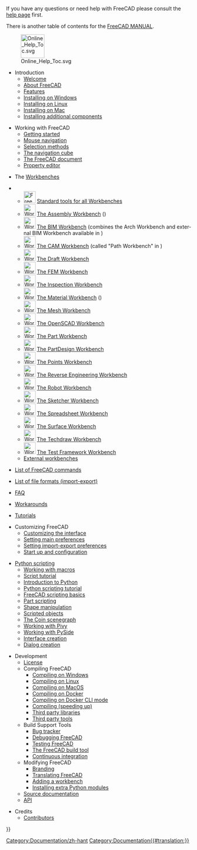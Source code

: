 <languages/>

<div lang="en" dir="ltr" class="mw-content-ltr">
If you have any questions or need help with FreeCAD please consult the [[Help|help page]] first.
</div>

<div lang="en" dir="ltr" class="mw-content-ltr">
There is another table of contents for the [[Manual:Introduction|FreeCAD MANUAL]].
</div>

<div lang="en" dir="ltr" class="mw-content-ltr">
[[File:Online_Help_Toc.svg|64px]]
</div>

<div lang="en" dir="ltr" class="mw-content-ltr">
* Introduction
**[[Online_Help_Startpage|Welcome]]
** [[About_FreeCAD|About FreeCAD]]
** [[Feature_list|Features]]
** [[Installing_on_Windows|Installing on Windows]]
** [[Installing_on_Linux|Installing on Linux]]
** [[Installing_on_Mac|Installing on Mac]]
** [[Installing_additional_components|Installing additional components]]
</div>

<div lang="en" dir="ltr" class="mw-content-ltr">
* Working with FreeCAD
** [[Getting_started|Getting started]]
** [[Mouse_navigation|Mouse navigation]]
** [[Selection_methods|Selection methods]]
** [[Navigation_Cube|The navigation cube]]
** [[Document_structure|The FreeCAD document]]
** [[Property_editor|Property editor]]
</div>

<div lang="en" dir="ltr" class="mw-content-ltr">
* The [[Workbenches|Workbenches]]
<!--Please keep this list consistent with User_hub, Workbenches and Manual:The_FreeCAD_Interface-->
** [[Image:Freecad.svg|32px]] [[Std_Base|Standard tools for all Workbenches]]
** [[Image:Workbench_Assembly.svg|32px]] [[Assembly_Workbench|The Assembly Workbench]] ({{Version|1.0}})
** [[Image:Workbench_BIM.svg|32px]] [[BIM_Workbench|The BIM Workbench]] (combines the Arch Workbench and external BIM Workbench available in {{VersionMinus|0.21}})
** [[Image:Workbench_CAM.svg|32px]] [[CAM_Workbench|The CAM Workbench]] (called "Path Workbench" in {{VersionMinus|0.21}})
** [[Image:Workbench_Draft.svg|32px]] [[Draft_Workbench|The Draft Workbench]]
** [[Image:Workbench_FEM.svg|32px]] [[FEM_Workbench|The FEM Workbench]]
** [[Image:Workbench_Inspection.svg|32px]] [[Inspection_Workbench|The Inspection Workbench]]
** [[Image:Workbench_Material.svg|32px]] [[Material_Workbench|The Material Workbench]] ({{Version|1.0}})
** [[Image:Workbench_Mesh.svg|32px]] [[Mesh_Workbench|The Mesh Workbench]]
** [[Image:Workbench_OpenSCAD.svg|32px]] [[OpenSCAD_Workbench|The OpenSCAD Workbench]]
** [[Image:Workbench_Part.svg|32px]] [[Part_Workbench|The Part Workbench]]
** [[Image:Workbench_PartDesign.svg|32px]] [[PartDesign_Workbench|The PartDesign Workbench]]
** [[Image:Workbench_Points.svg|32px]] [[Points_Workbench|The Points Workbench]]
** [[Image:Workbench_Reverse_Engineering.svg|32px]] [[Reverse_Engineering_Workbench|The Reverse Engineering Workbench]]
** [[Image:Workbench_Robot.svg|32px]] [[Robot_Workbench|The Robot Workbench]]
** [[Image:Workbench_Sketcher.svg|32px]] [[Sketcher_Workbench|The Sketcher Workbench]]
** [[Image:Workbench_Spreadsheet.svg|32px]] [[Spreadsheet_Workbench|The Spreadsheet Workbench]]
** [[Image:Workbench_Surface.svg|32px]] [[Surface_Workbench|The Surface Workbench]]
** [[Image:Workbench_TechDraw.svg|32px]] [[TechDraw_Workbench|The Techdraw Workbench]]
** [[Image:Workbench_Test.svg|32px]] [[Testing|The Test Framework Workbench]]
** [[External_workbenches|External workbenches]]
</div>

<div lang="en" dir="ltr" class="mw-content-ltr">
* [[List_of_Commands|List of FreeCAD commands]]
</div>

<div lang="en" dir="ltr" class="mw-content-ltr">
* [[Import_Export|List of file formats (import-export)]]
</div>

<div lang="en" dir="ltr" class="mw-content-ltr">
* [[Frequently_asked_questions|FAQ]]
</div>

<div lang="en" dir="ltr" class="mw-content-ltr">
* [[Workarounds|Workarounds]]
</div>

<div lang="en" dir="ltr" class="mw-content-ltr">
* [[Tutorials|Tutorials]]
</div>

<div lang="en" dir="ltr" class="mw-content-ltr">
* Customizing FreeCAD
** [[Interface_Customization|Customizing the interface]]
** [[Preferences_Editor|Setting main preferences]]
** [[Import_Export_Preferences|Setting import-export preferences]]
** [[Start_up_and_Configuration|Start up and configuration]]
</div>

<div lang="en" dir="ltr" class="mw-content-ltr">
* [[Scripting_and_macros|Python scripting]]
** [[Macros|Working with macros]]
** [[Scripts|Script tutorial]]
** [[Introduction_to_Python|Introduction to Python]]
** [[Python_scripting_tutorial|Python scripting tutorial]]
** [[FreeCAD_Scripting_Basics|FreeCAD scripting basics]]
** [[Part_scripting|Part scripting]]
** [[Topological_data_scripting|Shape manipulation]]
** [[Scripted_objects|Scripted objects]]
** [[Scenegraph|The Coin scenegraph]]
** [[Pivy|Working with Pivy]]
** [[PySide|Working with PySide]]
** [[Interface_creation|Interface creation]]
** [[Dialog_creation|Dialog creation]]
</div>

<div lang="en" dir="ltr" class="mw-content-ltr">
* Development
** [[License|License]]
** Compiling FreeCAD
*** [[Compile_on_Windows|Compiling on Windows]]
*** [[Compile_on_Linux|Compiling on Linux]]
*** [[Compile_on_MacOS|Compiling on MacOS]]
*** [[Compile_on_Docker|Compiling on Docker]]
*** [[FreeCAD_Docker_CLI_mode|Compiling on Docker CLI mode]]
*** [[Compiling_(Speeding_up)|Compiling (speeding up)]]
*** [[Third_Party_Libraries|Third party libraries]]
*** [[Third_Party_Tools|Third party tools]]
** Build Support Tools
*** [[Tracker|Bug tracker]]
*** [[Debugging|Debugging FreeCAD]]
*** [[Testing|Testing FreeCAD]]
*** [[FreeCAD_Build_Tool|The FreeCAD build tool]]
*** [[Continuous_Integration|Continuous integration]]
** Modifying FreeCAD 
*** [[Branding|Branding]] 
*** [[Localisation|Translating FreeCAD]]
*** [[Workbench_creation|Adding a workbench]]
*** [[Extra_python_modules|Installing extra Python modules]]
** [[Source_documentation|Source documentation]]
** [https://freecad.org/api API]
</div>

<div class="mw-translate-fuzzy">
* Credits
**[[Contributors]]
</div>

<div class="mw-translate-fuzzy">
[[Category:Documentation/zh-hant]]
</div>


{{Userdocnavi{{#translation:}}}}
[[Category:Documentation{{#translation:}}]]